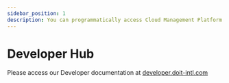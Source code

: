 ```yaml
---
sidebar_position: 1
description: You can programmatically access Cloud Management Platform with our APIs.
---
```


# Developer Hub

Please access our Developer documentation at [developer.doit-intl.com](https://developer.doit-intl.com)

